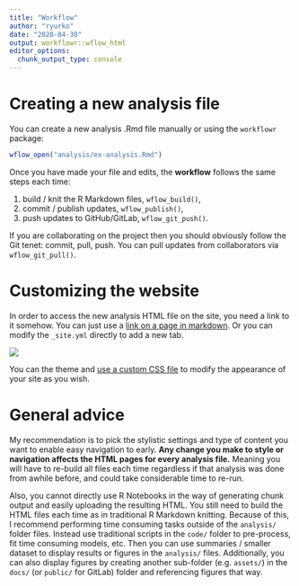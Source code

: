 ```yaml
---
title: "Workflow"
author: "ryurko"
date: "2020-04-30"
output: workflowr::wflow_html
editor_options:
  chunk_output_type: console
---
```


# Creating a new analysis file

You can create a new analysis .Rmd file manually or using the `workflowr` package:

```r
wflow_open("analysis/ex-analysis.Rmd")
```

Once you have made your file and edits, the __workflow__ follows the same steps each time:

#. build / knit the R Markdown files, `wflow_build()`,
#. commit / publish updates, `wflow_publish()`,
#. push updates to GitHub/GitLab, `wflow_git_push()`.

If you are collaborating on the project then you should obviously follow the Git tenet:
commit, pull, push. You can pull updates from collaborators via `wflow_git_pull()`.

# Customizing the website

In order to access the new analysis HTML file on the site, you need a link to it
somehow. You can just use a [link on a page in markdown](ex-analysis.html). Or you 
can modify the `_site.yml` directly to add a new tab.

![](assets/site-edit.png)

You can the theme and [use a custom CSS file](https://jdblischak.github.io/workflowr/articles/wflow-02-customization.html) to modify
the appearance of your site as you wish.

# General advice

My recommendation is to pick the stylistic settings and type of content you want
to enable easy navigation to early. __Any change you make to style or navigation
affects the HTML pages for every analysis file.__ Meaning you will have to re-build
all files each time regardless if that analysis was done from awhile before, and
could take considerable time to re-run. 

Also, you cannot directly use R Notebooks in the way of generating chunk output and
easily uploading the resulting HTML. You still need to build the HTML files each time
as in traditional R Markdown knitting. Because of this, I recommend performing time
consuming tasks outside of the `analysis/` folder files. Instead use traditional
scripts in the `code/` folder to pre-process, fit time consuming models, etc. Then
you can use summaries / smaller dataset to display results or figures in the `analysis/`
files. Additionally, you can also display figures by creating another sub-folder (e.g. `assets/`) in the `docs/` (or `public/` for GitLab) folder and referencing figures that way. 



